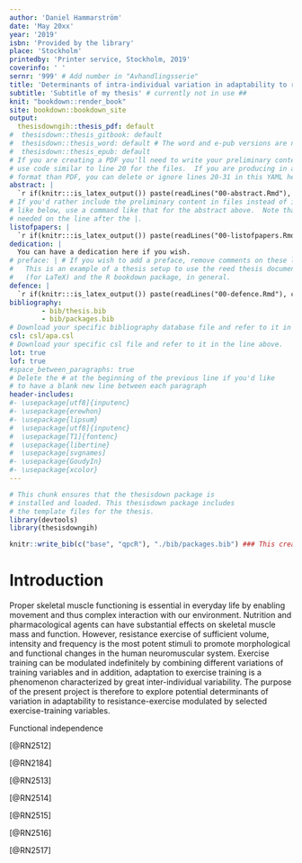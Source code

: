 ```yaml
---
author: 'Daniel Hammarström'
date: 'May 20xx'
year: '2019'
isbn: 'Provided by the library'
place: 'Stockholm'
printedby: 'Printer service, Stockholm, 2019'
coverinfo: ' '
sernr: '999' # Add number in "Avhandlingsserie" 
title: 'Determinants of intra-individual variation in adaptability to resistance training of different volumes with special reference to skeletal muscle phenotypes'
subtitle: 'Subtitle of my thesis' # currently not in use ##
knit: "bookdown::render_book"
site: bookdown::bookdown_site
output: 
  thesisdowngih::thesis_pdf: default
#  thesisdown::thesis_gitbook: default
#  thesisdown::thesis_word: default # The word and e-pub versions are not tested.
#  thesisdown::thesis_epub: default
# If you are creating a PDF you'll need to write your preliminary content here or
# use code similar to line 20 for the files.  If you are producing in a different
# format than PDF, you can delete or ignore lines 20-31 in this YAML header.
abstract: |
  `r if(knitr:::is_latex_output()) paste(readLines("00-abstract.Rmd"), collapse = '\n  ')`
# If you'd rather include the preliminary content in files instead of inline
# like below, use a command like that for the abstract above.  Note that a tab is 
# needed on the line after the |.
listofpapers: |
  `r if(knitr:::is_latex_output()) paste(readLines("00-listofpapers.Rmd"), collapse = '\n  ')`
dedication: |
  You can have a dedication here if you wish. 
# preface: | # If you wish to add a preface, remove comments on these lines
#   This is an example of a thesis setup to use the reed thesis document class
#   (for LaTeX) and the R bookdown package, in general.
defence: |
  `r if(knitr:::is_latex_output()) paste(readLines("00-defence.Rmd"), collapse = '\n  ')`
bibliography: 
        - bib/thesis.bib
        - bib/packages.bib
# Download your specific bibliography database file and refer to it in the line above.
csl: csl/apa.csl
# Download your specific csl file and refer to it in the line above.
lot: true
lof: true
#space_between_paragraphs: true
# Delete the # at the beginning of the previous line if you'd like
# to have a blank new line between each paragraph
header-includes:
#- \usepackage[utf8]{inputenc}
#- \usepackage{erewhon}
#- \usepackage{lipsum}
#  \usepackage[utf8]{inputenc}
#  \usepackage[T1]{fontenc}
#  \usepackage{libertine}
#  \usepackage[svgnames]
#- \usepackage{GoudyIn}
#- \usepackage{xcolor}
---
```



<!--
Above is the YAML (YAML Ain't Markup Language) header that includes a lot of metadata used to produce the document.  Be careful with spacing in this header!

If you'd prefer to not include a Dedication, for example, simply delete lines 27 and 28 above or add a # before them to comment them out.  If you have other LaTeX packages you would like to include, delete the # before header-includes and list the packages after hyphens on new lines.

If you'd like to include a comment that won't be produced in your resulting file enclose it in a block like this.
-->


```r
# This chunk ensures that the thesisdown package is
# installed and loaded. This thesisdown package includes
# the template files for the thesis.
library(devtools)
library(thesisdowngih)
```


```r
knitr::write_bib(c("base", "qpcR"), "./bib/packages.bib") ### This creates a bibfile for R packages
```

<!-- \setcounter{DefaultLines}{3}-->


# Introduction
Proper skeletal muscle functioning is essential in everyday life by enabling movement and thus complex interaction with our environment. Nutrition and pharmacological agents can have substantial effects on skeletal muscle mass and function. However, resistance exercise  of sufficient volume, intensity and frequency is the most potent stimuli to promote morphological and functional changes in the human neuromuscular system. Exercise training can be modulated indefinitely by combining different variations of training variables and in addition, adaptation to exercise training is a phenomenon characterized by great inter-individual variability. The purpose of the present project is therefore to explore potential determinants of variation in adaptability to resistance-exercise modulated by selected exercise-training variables.    

Functional independence




<!-- Why study muscle functioning and health? -->
[@RN2512]<!-- Ran 2018 Low muscle strength was independently associated with all cause mortality -->

[@RN2184] <!-- Excess health care costs associated with muscle weakness was estimated to 1.3 billion punds in UK in population above 70 yrs   --> 

[@RN2513] <!-- Fukasawa 2016 81 hemodialysis patients, low thigh muscle mass associated with all cause and cv mortality-->

[@RN2514] <!-- Miyake 2019 Low muscle mass associated with ACM in type 2 diabetes, SMI = appendicular skeletal muscle mass kg / height m^2 -->

[@RN2515] <!-- Szulc 2010 715 men Loss of appendicular muscle mass predicts all cause mortality in elderly -->

[@RN2516]<!-- Abramowitz 2018 Higher ASMI was independently associated with lower mortality -->

[@RN2517]<!-- Janssen 2002 Low muscle mass associated with disabilities -->

<!-- Muscle mass and strength, multiple components contribute to muscle health -->



<!-- Pharmacological/nutritional/exercise interventions to maintain muscle mass --->

<!-- Problem with prescribing the right dose ---> 

<!-- Manipulation of exercise variables may overcome non-responders -->

<!-- Aim loosely defined -->


